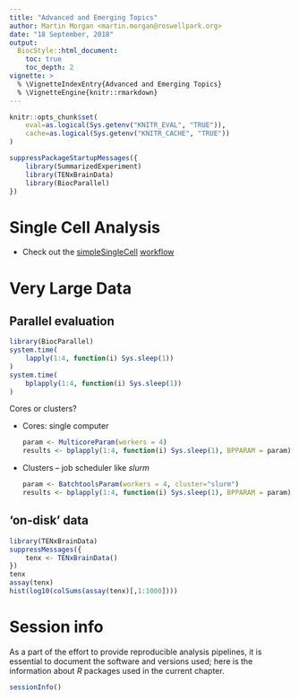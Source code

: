 ```yaml
---
title: "Advanced and Emerging Topics"
author: Martin Morgan <martin.morgan@roswellpark.org>
date: "18 September, 2018"
output:
  BiocStyle::html_document:
    toc: true
    toc_depth: 2
vignette: >
  % \VignetteIndexEntry{Advanced and Emerging Topics}
  % \VignetteEngine{knitr::rmarkdown}
---
```


```r
knitr::opts_chunk$set(
    eval=as.logical(Sys.getenv("KNITR_EVAL", "TRUE")),
    cache=as.logical(Sys.getenv("KNITR_CACHE", "TRUE"))
)
```

```r
suppressPackageStartupMessages({
    library(SummarizedExperiment)
    library(TENxBrainData)
    library(BiocParallel)
})
```

# Single Cell Analysis

- Check out the [simpleSingleCell][] [workflow][]

[simpleSingleCell]: https://bioconductor.org/packages/simpleSingleCell
[workflow]: https://bioconductor.org/packages

# Very Large Data

## Parallel evaluation

```r
library(BiocParallel)
system.time(
    lapply(1:4, function(i) Sys.sleep(1))
)
system.time(
    bplapply(1:4, function(i) Sys.sleep(1))
)
```

Cores or clusters?

- Cores: single computer

    ```r
    param <- MulticoreParam(workers = 4)
    results <- bplapply(1:4, function(i) Sys.sleep(1), BPPARAM = param)
    ```

- Clusters -- job scheduler like _slurm_

    ```r
    param <- BatchtoolsParam(workers = 4, cluster="slurm")
    results <- bplapply(1:4, function(i) Sys.sleep(1), BPPARAM = param)
    ```

## 'on-disk' data

```r
library(TENxBrainData)
suppressMessages({
    tenx <- TENxBrainData()
})
tenx
assay(tenx)
hist(log10(colSums(assay(tenx)[,1:1000])))
```

# Session info

As a part of the effort to provide reproducible analysis pipelines, it
is essential to document the software and versions used; here is the
information about _R_ packages used in the current chapter.

```r
sessionInfo()
```
